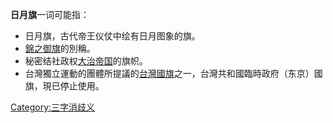 '''日月旗'''一词可能指：
* 日月旗，古代帝王仪仗中绘有日月图象的旗。
* [[錦之御旗|錦之御旗]]的別稱。
* 秘密结社政权[[大治帝国|大治帝国]]的旗帜。
* 台灣獨立運動的團體所提議的[[臺灣旗幟列表#.E5.8F.B0.E7.81.A3.E7.8D.A8.E7.AB.8B.E9.81.8B.E5.8B.95.E7.9B.B8.E9.97.9C.E6.97.97.E5.B9.9F|台灣國旗]]之一，台灣共和國臨時政府（东京）國旗，現已停止使用。

{{disambig}}

[[Category:三字消歧义|Category:三字消歧义]]